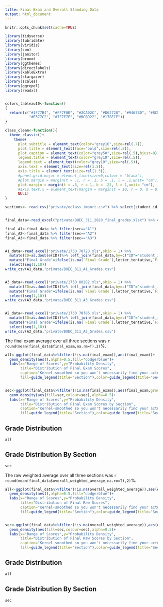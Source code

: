 ```yaml
---
title: Final Exam and Overall Standing Data
output: html_document
---
```



```r
knitr::opts_chunk$set(cache=TRUE)

library(tidyverse)
library(lubridate)
library(viridis)
library(zoo)
library(janitor)
library(broom)
library(ggthemes)
library(directlabels)
library(kableExtra)
library(stargazer)
library(scales)
library(ggrepel)
library(readxl)


colors_tableau10<-function()
{
  return(c("#1F77B4", "#FF7F0E", "#2CA02C", "#D62728", "#9467BD", "#8C564B",
           "#E377C2", "#7F7F7F", "#BCBD22", "#17BECF"))
}

class_clean<-function(){
  theme_classic()+
    theme(
      plot.subtitle = element_text(color="grey10",size=rel(.7)),
      plot.title = element_text(face="bold",size=rel(.8)),
      plot.caption = element_text(color="grey50",size=rel(.5),hjust=0),
      legend.title = element_text(color="grey10",size=rel(.5)),
      legend.text = element_text(color="grey10",size=rel(.5)),
      axis.text = element_text(size=rel(1.5)),
      axis.title = element_text(size=rel(1.5)),
      #panel.grid.major = element_line(size=0,colour = "black"), 
      #plot.margin = margin(t = .1, r = .1, b = .1, l = .1,unit= "cm"),
      plot.margin = margin(t = .5, r = 1, b = .25, l = 1,unit= "cm"),
      #axis.text.x = element_text(margin = margin(t = 10, r = 0, b = 0, l = 0)),
      NULL)
}


```

```r
sections<- read_csv("private/eclass_import.csv") %>% select(student_id,sec)


final_data<-read_excel("private/BUEC_311_2020_final_grades.xlsx") %>% clean_names()%>%rename(student_id=id) %>% left_join(sections)

final_A1<-final_data %>% filter(sec=="A1")
final_A2<-final_data %>% filter(sec=="A2")
final_A3<-final_data %>% filter(sec=="A3")


A1_data<-read_excel("private/1730_70720.xls",skip = 1) %>%
  mutate(ID=as.double(ID))%>% left_join(final_data,by=c("ID"="student_id"))%>%
  mutate("Final Grade"=ifelse(is.na(`Final Grade`),letter_tentative,`Final Grade`))%>%
  select(seq(1,10))
write_csv(A1_data,"private/BUEC_311_A1_Grades.csv")


A3_data<-read_excel("private/1730_80282.xls",skip = 1) %>%
  mutate(ID=as.double(ID))%>% left_join(final_data,by=c("ID"="student_id"))%>%
  mutate("Final Grade"=ifelse(is.na(`Final Grade`),letter_tentative,`Final Grade`))%>%
  select(seq(1,10))
write_csv(A3_data,"private/BUEC_311_A3_Grades.csv")


A2_data<-read_excel("private/1730_70786.xls",skip = 1) %>%
  mutate(ID=as.double(ID))%>% left_join(final_data,by=c("ID"="student_id"))%>%
  mutate("Final Grade"=ifelse(is.na(`Final Grade`),letter_tentative,`Final Grade`))%>%
  select(seq(1,10))
write_csv(A2_data,"private/BUEC_311_A2_Grades.csv")


```
The final exam average over all three sections was `r round(mean(final_data$final_exam,na.rm=T),2)`%.

```r

all<-ggplot(final_data%>%filter(!is.na(final_exam)),aes(final_exam))+
  geom_density(aes(),alpha=0.5,fill="dodgerblue")+
  labs(x="Range of Scores",y="Probability Density",
       title="Distribution of Final Exam Scores",
       caption="Kernel-smoothed so you won't necessarily find your actual grade",
       fill=guide_legend(title="Section"),color=guide_legend(title="Section"))


sec<-ggplot(final_data%>%filter(!is.na(final_exam)),aes(final_exam,group=sec))+
  geom_density(aes(fill=sec,colour=sec),alpha=0.5)+
  labs(x="Range of Scores",y="Probability Density",
       title="Distribution of Final Exam Scores by Section",
       caption="Kernel-smoothed so you won't necessarily find your actual grade",
       fill=guide_legend(title="Section"),color=guide_legend(title="Section"))

```

## Grade Distribution
```r
all
```

## Grade Distribution By Section
```r
sec
```

The raw weighted average over all three sections was `r round(mean(final_data$overall_weighted_average,na.rm=T),2)`%.

```r

all<-ggplot(final_data%>%filter(!is.na(overall_weighted_average)),aes(overall_weighted_average))+
  geom_density(aes(),alpha=0.5,fill="dodgerblue")+
  labs(x="Range of Scores",y="Probability Density",
       title="Distribution of Final Raw Scores",
       caption="Kernel-smoothed so you won't necessarily find your actual grade",
       fill=guide_legend(title="Section"),color=guide_legend(title="Section"))


sec<-ggplot(final_data%>%filter(!is.na(overall_weighted_average)),aes(overall_weighted_average,group=sec))+
  geom_density(aes(fill=sec,colour=sec),alpha=0.5)+
  labs(x="Range of Scores",y="Probability Density",
       title="Distribution of Final Raw Scores by Section",
       caption="Kernel-smoothed so you won't necessarily find your actual grade",
       fill=guide_legend(title="Section"),color=guide_legend(title="Section"))

```

## Grade Distribution
```r
all
```

## Grade Distribution By Section
```r
sec
```

